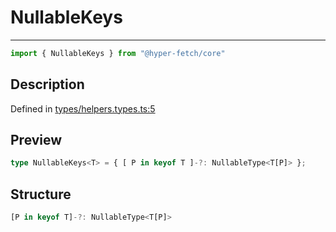 

# NullableKeys

<div class="api-docs__separator" data-reactroot="">

---

</div><div class="api-docs__import" data-reactroot="">

```ts
import { NullableKeys } from "@hyper-fetch/core"
```

</div><div class="api-docs__section">

## Description

</div><div class="api-docs__description"><span class="api-docs__do-not-parse">



</span></div><p class="api-docs__definition">

Defined in [types/helpers.types.ts:5](https://github.com/BetterTyped/hyper-fetch/blob/3f01c37e/packages/core/src/types/helpers.types.ts#L5)

</p><div class="api-docs__section">

## Preview

</div><div class="api-docs__preview type single">

```ts
type NullableKeys<T> = { [ P in keyof T ]-?: NullableType<T[P]> };
```

</div><div class="api-docs__section">

## Structure

</div><div class="api-docs__returns">

```ts
[P in keyof T]-?: NullableType<T[P]>
```

</div>